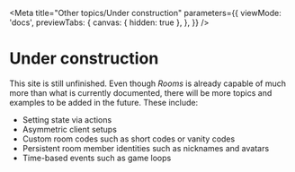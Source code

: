 
<Meta
  title="Other topics/Under construction"
  parameters={{
    viewMode: 'docs',
    previewTabs: {
      canvas: { hidden: true },
    },
  }}
/>

# Under construction

This site is still unfinished. Even though _Rooms_ is already capable of much more than what is currently documented, there will be more topics and examples to be added in the future. These include:

- Setting state via actions
- Asymmetric client setups
- Custom room codes such as short codes or vanity codes
- Persistent room member identities such as nicknames and avatars
- Time-based events such as game loops
